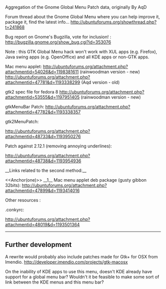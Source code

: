 Aggregation of the Gnome Global Menu Patch data, originally By AqD
<wiki:toc max_depth="5" />

{{attachment:globalmenusmallScreenshot.png}}

Forum thread about the Gnome Global Menu where you can help improve it, package it, find the latest info... 
http://ubuntuforums.org/showthread.php?t=241868

Bug report on Gnome's Bugzilla, vote for inclusion! :  
http://bugzilla.gnome.org/show_bug.cgi?id=353076 

Note : this GTK Global Menu hack won't work with XUL apps (e.g. Firefox), Java swing apps (e.g. OpenOffice) and all KDE apps or non-GTK apps.

Mac menu applet:
http://ubuntuforums.org/attachment.php?attachmentid=54026&d=1198381611 (rainwoodman version - new)
http://ubuntuforums.org/attachment.php?attachmentid=47781&d=1193338299 (Aqd version - old)

gtk2 spec file for fedora 8 
http://ubuntuforums.org/attachment.php?attachmentid=53555&d=1197951405 (rainwoodman version - new)

gtkMenuBar Patch:
http://ubuntuforums.org/attachment.php?attachmentid=47782&d=1193338357

gtk2MenuPatch:

http://ubuntuforums.org/attachment.php?attachmentid=48733&d=1193950276

Patch against 2.12.1 (removing annoying underlines):

http://ubuntuforums.org/attachment.php?attachmentid=48738&d=1193954936

__Links related to the second method:__

<<Anchor(one)>> __1__ Mac menu applet deb package (gusty gibbon 32bits):
http://ubuntuforums.org/attachment.php?attachmentid=47899&d=1193414016


Other resources :

.conkyrc:

http://ubuntuforums.org/attachment.php?attachmentid=48019&d=1193501364

----

== Further development ==

A rewrite would probably also include patches made for Gtk+ for OSX from Imendio.
http://developer.imendio.com/projects/gtk-macosx 

On the inability of KDE apps to use this menu, doesn't KDE already have support for a global menu bar?  Wouldn't it be feasible to make some sort of link between the KDE menus and this menu bar?